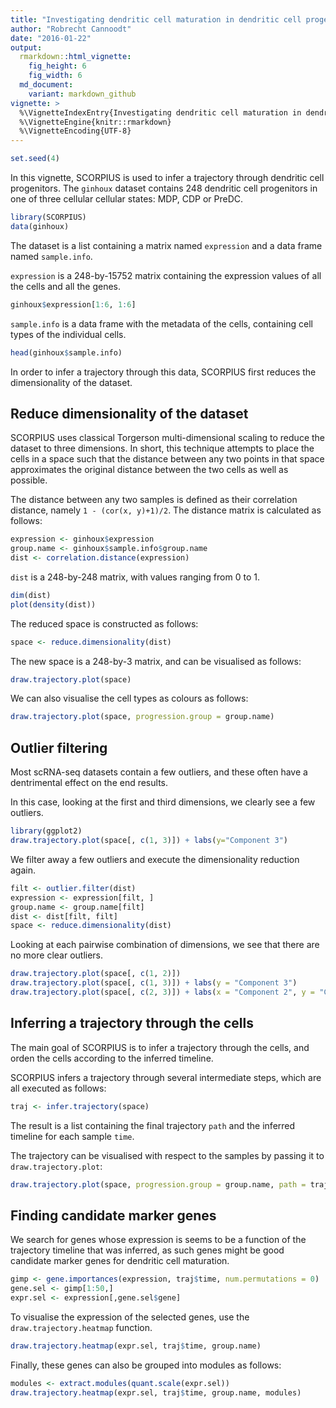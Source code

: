 ```yaml
---
title: "Investigating dendritic cell maturation in dendritic cell progenitors"
author: "Robrecht Cannoodt"
date: "2016-01-22"
output: 
  rmarkdown::html_vignette: 
    fig_height: 6
    fig_width: 6
  md_document:
    variant: markdown_github
vignette: >
  %\VignetteIndexEntry{Investigating dendritic cell maturation in dendritic cell progenitors}
  %\VignetteEngine{knitr::rmarkdown}
  %\VignetteEncoding{UTF-8}
---
```


<!-- github markdown built using 
render("vignettes/ginhoux.Rmd", output_format = "md_document") 
-->

```r
set.seed(4)
```

In this vignette, SCORPIUS is used to infer a trajectory through dendritic cell progenitors.
The `ginhoux` dataset contains 248 dendritic cell progenitors in one of three cellular cellular states: MDP, CDP or PreDC.

```r
library(SCORPIUS)
data(ginhoux)
```

The dataset is a list containing a matrix named `expression` and a data frame named `sample.info`.

`expression` is a 248-by-15752 matrix containing the expression values of all the cells and all the genes.
```r
ginhoux$expression[1:6, 1:6]
```

`sample.info` is a data frame with the metadata of the cells, containing cell types of the individual cells.
```r
head(ginhoux$sample.info)
```

In order to infer a trajectory through this data, SCORPIUS first reduces the dimensionality of the dataset.


## Reduce dimensionality of the dataset
SCORPIUS uses classical Torgerson multi-dimensional scaling to reduce the dataset to three dimensions.
In short, this technique attempts to place the cells in a space such that the distance between any
two points in that space approximates the original distance between the two cells as well as possible.

The distance between any two samples is defined as their correlation distance, namely `1 - (cor(x, y)+1)/2`. 
The distance matrix is calculated as follows:
```r
expression <- ginhoux$expression
group.name <- ginhoux$sample.info$group.name
dist <- correlation.distance(expression)
```


`dist` is a 248-by-248 matrix, with values ranging from 0 to 1.
```r
dim(dist)
plot(density(dist))
```


The reduced space is constructed as follows:
```r
space <- reduce.dimensionality(dist)
```


The new space is a 248-by-3 matrix, and can be visualised as follows:
```r
draw.trajectory.plot(space)
```


We can also visualise the cell types as colours as follows:
```r
draw.trajectory.plot(space, progression.group = group.name)
```


## Outlier filtering

Most scRNA-seq datasets contain a few outliers, and these often have a dentrimental effect on the end results.

In this case, looking at the first and third dimensions, we clearly see a few outliers.
```r
library(ggplot2)
draw.trajectory.plot(space[, c(1, 3)]) + labs(y="Component 3")
```


We filter away a few outliers and execute the dimensionality reduction again.
```r
filt <- outlier.filter(dist)
expression <- expression[filt, ]
group.name <- group.name[filt]
dist <- dist[filt, filt]
space <- reduce.dimensionality(dist)
```


Looking at each pairwise combination of dimensions, we see that there are no more clear outliers.
```r
draw.trajectory.plot(space[, c(1, 2)])
draw.trajectory.plot(space[, c(1, 3)]) + labs(y = "Component 3")
draw.trajectory.plot(space[, c(2, 3)]) + labs(x = "Component 2", y = "Component 3")
```


## Inferring a trajectory through the cells
The main goal of SCORPIUS is to infer a trajectory through the cells, and orden the cells according to the inferred timeline.

SCORPIUS infers a trajectory through several intermediate steps, which are all executed as follows:
```r
traj <- infer.trajectory(space)
```


The result is a list containing the final trajectory `path` and the inferred timeline for each sample `time`.

The trajectory can be visualised with respect to the samples by passing it to `draw.trajectory.plot`:
```r
draw.trajectory.plot(space, progression.group = group.name, path = traj$path)
```


## Finding candidate marker genes
We search for genes whose expression is seems to be a function of the trajectory timeline that was inferred, 
as such genes might be good candidate marker genes for dendritic cell maturation.

```r
gimp <- gene.importances(expression, traj$time, num.permutations = 0)
gene.sel <- gimp[1:50,]
expr.sel <- expression[,gene.sel$gene]
```


To visualise the expression of the selected genes, use the `draw.trajectory.heatmap` function.
```r
draw.trajectory.heatmap(expr.sel, traj$time, group.name)
```


Finally, these genes can also be grouped into modules as follows: 
```r
modules <- extract.modules(quant.scale(expr.sel))
draw.trajectory.heatmap(expr.sel, traj$time, group.name, modules)
```
